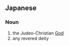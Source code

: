 ==Japanese==
{{ja-kanjitab|神|様}}
===Noun===
{{ja-noun|k|hira=かみさま|rom=kamisama}}
# the Judeo-Christian [[God]]
# any revered deity